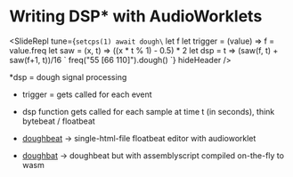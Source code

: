 
# Writing DSP* with AudioWorklets

<SlideRepl
tune={`setcps(1)
await dough\`
let f
let trigger = (value) => f = value.freq
let saw = (x, t) => ((x * t % 1) - 0.5) * 2
let dsp = t => (saw(f, t) + saw(f+1, t))/16
\`
freq("55 [66 110]").dough()
`}
hideHeader
/>

\*dsp = dough signal processing

- trigger = gets called for each event
- dsp function gets called for each sample at time t (in seconds), think bytebeat / floatbeat

- [doughbeat](https://github.com/felixroos/doughbeat) -> single-html-file floatbeat editor with audioworklet
- [doughbat](https://github.com/felixroos/doughbat) -> doughbeat but with assemblyscript compiled on-the-fly to wasm 